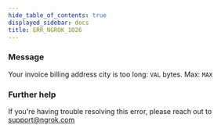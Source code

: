 ```yaml
---
hide_table_of_contents: true
displayed_sidebar: docs
title: ERR_NGROK_1026
---
```




### Message

Your invoice billing address city is too long: `VAL` bytes. Max: `MAX`

<ErrorDetails error="err_ngrok_1026" />

### Further help

If you're having trouble resolving this error, please reach out to [support@ngrok.com](mailto:support@ngrok.com?subject=Help%20with%20ERR_NGROK_1026)
